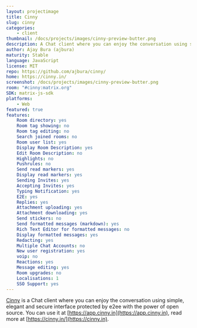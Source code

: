 ```yaml
---
layout: projectimage
title: Cinny
slug: cinny
categories:
    - client
thumbnail: /docs/projects/images/cinny-preview-butter.png
description: A Chat client where you can enjoy the conversation using simple, elegant and secure interface.
author: Ajay Bura (ajbura)
maturity: Stable
language: JavaScript
license: MIT
repo: https://github.com/ajbura/cinny/
home: https://cinny.in/
screenshot: /docs/projects/images/cinny-preview-butter.png
room: "#cinny:matrix.org"
SDK: matrix-js-sdk
platforms:
    - Web
featured: true
features:
    Room directory: yes
    Room tag showing: no
    Room tag editing: no
    Search joined rooms: no
    Room user list: yes
    Display Room Description: yes
    Edit Room Description: no
    Highlights: no
    Pushrules: no
    Send read markers: yes
    Display read markers: yes
    Sending Invites: yes
    Accepting Invites: yes
    Typing Notification: yes
    E2E: yes
    Replies: yes
    Attachment uploading: yes
    Attachment downloading: yes
    Send stickers: no
    Send formatted messages (markdown): yes
    Rich Text Editor for formatted messages: no
    Display formatted messages: yes
    Redacting: yes
    Multiple Chat Accounts: no
    New user registration: yes
    voip: no
    Reactions: yes
    Message editing: yes
    Room upgrades: no
    Localisations: 1
    SSO Support: yes
---
```


[Cinny](https://cinny.in) is a Chat client where you can enjoy the conversation using simple, elegant and secure interface protected by e2ee with the power of open source. You can use it at [https://app.cinny.in](https://app.cinny.in), read more at [https://cinny.in/](https://cinny.in).
